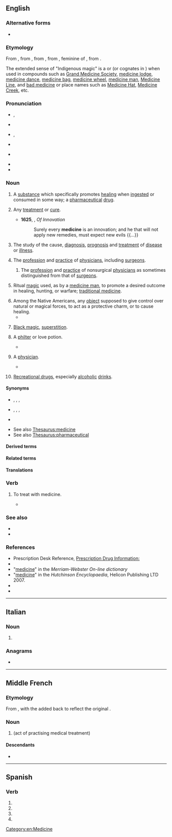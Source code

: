 ==English==
{{wp}}

===Alternative forms===
* {{l|en|medicin}} {{q|obsolete}}

===Etymology===
{{root|en|ine-pro|*med-}}
From {{inh|en|enm|medicin}}, from {{bor|en|frm|medicine}}, from {{der|en|fro|medecine}}, from {{der|en|la|medicīna||the healing art, medicine, a physician's shop, a remedy, medicine}}, feminine of {{m|la|medicīnus||of or belonging to physic or surgery, or to a physician or surgeon}}, from {{m|la|medicus||a physician, surgeon}}.

The extended sense of "Indigenous magic" is a {{calque|en|oj|mashkiki||medicine|nocap=1}}  or {{m|oj|mide}} (or cognates in {{w|Algonquian languages|related languages}}) when used in compounds such as [[Grand Medicine Society]], [[medicine lodge]], [[medicine dance]], [[medicine bag]], [[medicine wheel]], [[medicine man]], [[Medicine Line]], and [[bad medicine]] or place names such as [[Medicine Hat]], [[Medicine Creek]], etc.

===Pronunciation===
* {{a|RP}} {{enPR|ˈmed-sǐn|ˈmed-sn}}, {{IPA|en|/ˈmɛd(ɪ)s(ɪ)n/|/ˈmɛds(ɪ)n/}}
* {{audio|en|En-uk-medicine.ogg|Audio (RP)}}
* {{a|GA}} {{enPR|ˈmed-ĭ-sĭn}}, {{IPA|en|/ˈmɛdɪsɪn/}}
* {{audio|en|En-us-medicine.ogg|Audio (GA)}}
* {{a|Weak-vowel merger}} {{IPA|en|/ˈmɛdəs(ə)n/}}
* {{rhymes|en|ɛd(ɪ)s(ɪ)n|ɛdəs(ə)n}}
* {{hyphenation|en|me|di|cine}}

===Noun===
{{en-noun|~}}

# {{senseid|en|any particular pharmaceutical drug}} {{lb|en|uncountable|countable}} A [[substance]] which specifically promotes [[healing]] when [[ingest]]ed or consumed in some way; a [[pharmaceutical]] [[drug]].
#: {{ux|en|This '''medicine''' has fewer adverse effects than others in its drug class.}}
#: {{ux|en|Using a weekly pill organizer is a good way to help remind yourself to take your '''medicine''' each day, and it also tells you whether you already took today's pills (it's not unusual to forget doing a habitual task)!}}
#: {{syn|en|medication}}
#: {{hyper|en|drug}}
# {{senseid|en|any treatment or cure}} {{lb|en|broadly|countable}} Any [[treatment]] or [[cure]].
#: {{ux|en|A legislative remedy might be some harsh '''medicine'''; is that cure worse than the ill?}}
#* '''1625''', {{w|Francis Bacon}}, ''Of Innovation''
#*: Surely every '''medicine''' is an innovation; and he that will not apply new remedies, must expect new evils {{...}}
# {{senseid|en|field of study}} {{lb|en|uncountable}} The study of the cause, [[diagnosis]], [[prognosis]] and [[treatment]] of [[disease]] or [[illness]].
#: {{ux|en|She's studying '''medicine''' at university because she wants to be a doctor in the future.}}
# {{senseid|en|medical practice including surgical practice}} {{lb|en|uncountable}} The [[profession]] and [[practice]] of [[physician]]s, including [[surgeon]]s. 
#: {{ux|en|The history of '''medicine''' can be discretized into eras with differing relationships between physicians and surgeons}}
#: {{hyper|en|health care|healthcare}}
#: {{hypo|en|surgery}}
## {{senseid|en|medical practice coordinate with surgical practice}} {{lb|en|mainly historical|uncountable}} The [[profession]] and [[practice]] of nonsurgical [[physician]]s as sometimes distinguished from that of [[surgeon]]s. 
##: {{ux|en|the evolving relationship of '''medicine''' to surgery in the nineteenth century}}
##: {{cot|en|surgery}}
# {{senseid|en|traditional medicine}} {{lb|en|uncountable}} Ritual [[magic]] used, as by a [[medicine man]], to promote a desired outcome in healing, hunting, or warfare; [[traditional medicine]].
# Among the Native Americans, any [[object]] supposed to give control over natural or magical forces, to act as a protective charm, or to cause healing.
#* {{quote-book|en|author=F. H. Giddings|passage=The North American Indian boy usually took as his '''medicine''' the first animal of which he dreamed during the long and solitary fast that he observed at puberty.|year=1896|title=The Principles of Sociology}}
# {{lb|en|obsolete}} [[black magic|Black magic]], [[superstition]].
# {{lb|en|obsolete}} A [[philter]] or love potion.
#* {{quote-book|en|year=1597|author=[[w: William Shakespeare|William Shakespeare]]|title=[[s: The First Part of King Henry the Fourth#Scene II. The Road by Gads-hill.|Henry IV, Part I]]|section=II. ii. 18|passage=If the rascal have not given me '''medicines''' to make me love him, I'll be hanged. It could not be else. I have drunk '''medicines'''.}}
# {{lb|en|obsolete}} A [[physician]].
#* {{quote-book|en|year=1598|author=[[w: William Shakespeare|William Shakespeare]]|title=[[s: All's Well That Ends Well|All’s Well That Ends Well]]|section=II. i. 72|passage=I have seen a '''medicine''' / That's able to breathe life into a stone}}
# {{lb|en|slang}} [[recreational drug|Recreational drug]]s, especially [[alcoholic]] [[drink]]s.

====Synonyms====
* {{s|substance}} {{l|en|drug}}, {{l|en|prescription}}, {{l|en|pharmaceutical}}, {{l|en|elixir}}
* {{s|treatment}} {{l|en|regimen}}, {{l|en|course}}, {{l|en|program}}, {{l|en|prescription}}
* {{s|practice}} {{l|en|healthcare}}
* See also [[Thesaurus:medicine]]
* See also [[Thesaurus:pharmaceutical]]

====Derived terms====
{{col4|en
|auriculomedicine
|Ayurvedic medicine
|clinical medicine
|Edison's medicine
|energy medicine
|evidence-based medicine
|folk medicine
|forced medicine
|hallway medicine
|indigenous medicine
|medicine ball
|medicine dance
|Medicine Hat
|Medicine Line
|Medicine Lodge
|medicine man
|medicine show
|organized medicine
|take one's medicine
|taste of one's own medicine
|traditional medicine
|Yellow Medicine County
}}

====Related terms====
{{col4|en
|medic
|medical
|medicament
|medication
|medicate
|medicinal
|postmedication
|premedication
}}

====Translations====
{{see translation subpage|Noun}}

===Verb===
{{en-verb}}

# {{lb|en|rare|obsolete}} To treat with medicine.
#* {{quote-book|en|title=The philosophy of the plays of Shakspere unfolded|author=Delia Bacon|year=1857|passage=And we shall find, under the head of the '''medicining''' of the body, some things on the subject of medicine in general, which could be better said ''there'' than ''here'', because of the wrath of professional dignitaries,- the eye of the 'basilisk,' was not perhaps quite so terrible in that quarter then, as it was in some others.}}

===See also===
* {{l|en|therapy}}
* {{l|en|panacea}}

===References===
* Prescription Desk Reference, [http://prescriptiondesk.com Prescription Drug Information:]
* {{R:Dictionary.com|medicine}}
* "[http://209.161.33.50/dictionary/medicine medicine]" in the ''Merriam-Webster On-line dictionary''
* "[https://web.archive.org/web/20070102012026/http://www.tiscali.co.uk/reference/dictionaries/english/data/d0082411.html medicine]" in the ''Hutchinson Encyclopaedia'', Helicon Publishing LTD 2007.
* {{R:Century 1911}}
* {{R:OneLook}}

[[Category:en:Medicine]]

----

==Italian==

===Noun===
{{head|it|noun form|g=f}}

# {{plural of|it|medicina}}

===Anagrams===
* {{anagrams|it|a=cdeeiimn|endemici}}

----

==Middle French==

===Etymology===
From {{inh|frm|fro|medecine}}, with the {{m|fr||i}} added back to reflect the original {{bor|frm|la|medicīna}}.

===Noun===
{{frm-noun|f}}

# {{l|en|medicine}} (act of practising medical treatment)

====Descendants====
* {{desc|fr|médecine}}

----

==Spanish==

===Verb===
{{head|es|verb form}}

# {{es-verb form of|medicinar|ending=-ar|mood=subjunctive|tense=present|number=s|person=1}}
# {{es-verb form of|medicinar|ending=-ar|mood=subjunctive|tense=present|number=s|person=2|formal=y}}
# {{es-verb form of|medicinar|ending=-ar|mood=subjunctive|tense=present|number=s|person=3}}
# {{es-verb form of|medicinar|ending=-ar|mood=imperative|number=s|person=2|formal=y|sense=affirmative}}